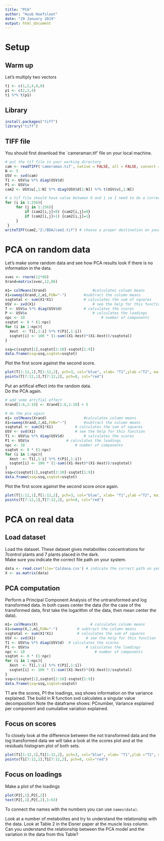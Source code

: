 ```yaml
---
title: "PCA"
author: "Huub Hoefsloot"
date: "29 January 2019"
output: html_document
---
```


# Setup

## Warm up
Let's multiply two vectors
```r
t1 <- c(1,2,4,8,8)
p1 <- c(2,2,4)
t1 %*% t(p1)

```

## Library
```r
install.packages("tiff")
library("tiff")
```

## TIFF file
You should first download the `cameraman.tif' file on your local machine. 
```r
# put the tif file in your working directory
cam <- readTIFF('cameraman.tif', native = FALSE, all = FALSE, convert = FALSE, info = FALSE, indexed = FALSE, as.is = FALSE)
N <- 5
USV <- svd(cam)
T1 <- USV$u %*% diag(USV$d)
P1 <- USV$v
cam2 <- USV$u[,1:N] %*% diag(USV$d[1:N]) %*% t(USV$v[,1:N])

# a tif file should have value between 0 and 1 so I need to do a correction
for (i in 1:256){
     for (j in 1:256){
         if (cam2[i,j]<0) {cam2[i,j]=0}
         if (cam2[i,j]>1) {cam2[i,j]=1}
     }
 }
writeTIFF(cam2,"Z:/BDA/cam2.tif") # choose a proper destination on your machine
```

# PCA on random data

Let's make some random data and see how PCA results look if there is no information in the data.
```r
xvec <- rnorm(12*86)
Xrand=matrix(xvec,12,86)

m1= colMeans(Xrand) 				    #calculates column means
X1=sweep(Xrand,2,m1,FUN="-")		#subtract the column means
ssqtotal <- sum(X1*X1)			    # calculates the sum of squares
USV <- svd(X1)					        # see the help for this function
T <- USV$u %*% diag(USV$d)			# calculates the scores
P <- USV$v					            # calculates the loadings
npc <- 10						            # number of components
ssqtot <- 0 * (1:npc)
for (i in 1:npc){
  Xest  <- T1[,1:i] %*% t(P1[,1:i])
  ssqtot[i] <- 100 * (1-sum((X1-Xest)*(X1-Xest))/ssqtotal)
}

ssq=c(ssqtot[1],ssqtot[2:10]-ssqtot[1:9])
data.frame(ssq=ssq,ssqtot=ssqtot)
```

Plot the first score against the second score.
```r
plot(T[1:12,1],T[1:12,2], pch=3, col="blue", xlab= "T1",ylab ="T2", main = " scores")
points(T[7:12,1],T[7:12,2], pch=8, col="red")
```

Put an artifical effect into the random data.  
Do the PCA again.
```r
# add some artifial effect
Xrand[1:6,1:10] <- Xrand[1:6,1:10] + 5

# do the pca again
m1= colMeans(Xrand) 				#calculates column means
X1=sweep(Xrand,2,m1,FUN="-")		#subtract the column means
ssqtotal <- sum(X1*X1)			# calculates the sum of squares
USV <- svd(X1)					# see the help for this function
T1 <- USV$u %*% diag(USV$d)			# calculates the scores
P1 <- USV$v					# calculates the loadings
npc <- 10						# number of components
ssqtot <- 0 * (1:npc)
for (i in 1:npc){
  Xest  <- T1[,1:i] %*% t(P1[,1:i])
  ssqtot[i] <- 100 * (1-sum((X1-Xest)*(X1-Xest))/ssqtotal)
}
ssq=c(ssqtot[1],ssqtot[2:10]-ssqtot[1:9])
data.frame(ssq=ssq,ssqtot=ssqtot)
```

Plot the first score against the second score once again.
```r
plot(T[1:12,1],T[1:12,2], pch=3, col="blue", xlab= "T1",ylab ="T2", main = " scores")
points(T[7:12,1],T[7:12,2], pch=8, col="red")
```

# PCA on real data

## Load dataset
Load the dataset. These dataset gives metabolites concentrations for 7control plants and 7 plants placed in the dark.  
Make sure you indicate the correct file path on your system. 
```r
data <- read.csv(file='Caldana.csv') # indicate the correct path on your system
X <- as.matrix(data)
```

## PCA computation
Perform a Principal Component Analysis of the untransformed and log transformed data. In both cases center the data (for the case of the transformed data, first take the logarithm of the data, then mean center the data).
```r
m1= colMeans(X) 					   # calculates column means
X1=sweep(X,2,m1,FUN="-")		 # subtract the column means
ssqtotal <- sum(X1*X1)			 # calculates the sum of squares
USV <- svd(X1)					     # see the help for this function
T1 <- USV$u %*% diag(USV$d)	 # calculates the scores
P1 <- USV$v					         # calculates the loadings
npc <- 10						         # number of components
ssqtot <- 0 * (1:npc)
for (i in 1:npc){
  Xest  <- T1[,1:i] %*% t(P1[,1:i])
  ssqtot[i] <- 100 * (1-sum((X1-Xest)*(X1-Xest))/ssqtotal)
}
ssq=c(ssqtot[1],ssqtot[2:10]-ssqtot[1:9])
data.frame(ssq=ssq,ssqtot=ssqtot)
```
T1 are the scores, P1 the loadings, ssq shows information on the variance explained. The build in R function svd calculates a singular value decomposition 
Note the dataframe shows: PCnumber, Variance explained per component and cumulative variation explained.

## Focus on scores
To closely look at the difference between the not transformed data and the log transformed data we will take a look at the scores plot and at the residuals histogram plot of both sets.  
```r
plot(T1[1:12,1],T1[1:12,2], pch=3, col="blue", xlab= "T1",ylab ="T2", main = " scores")
points(T1[7:12,1],T1[7:12,2], pch=8, col="red")
```

## Focus on loadings
Make a plot of the loadings
```r
plot(P2[,1],P2[,2])
text(P2[,1],P2[,2],1:63)
```

To connect the names with the numbers you can use `names(data)`.  

Look at a number of metabolites and try to understand the relationship with the data. Look at Table 2 in the Eisner paper at the muscle loss column.   
Can you understand the relationship between the PCA model and the variation in the data from this Table?  


```r

```

